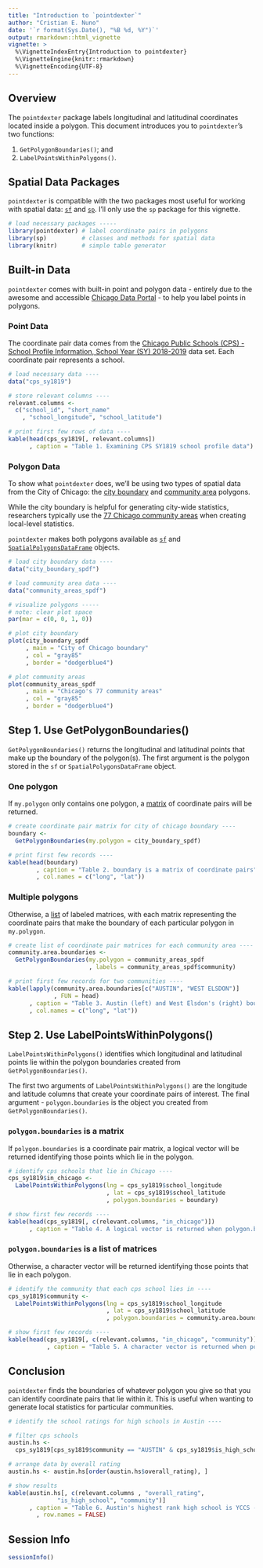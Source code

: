 ```yaml
---
title: "Introduction to `pointdexter`"
author: "Cristian E. Nuno"
date: '`r format(Sys.Date(), "%B %d, %Y")`'
output: rmarkdown::html_vignette
vignette: >
  %\VignetteIndexEntry{Introduction to pointdexter}
  %\VignetteEngine{knitr::rmarkdown}
  %\VignetteEncoding{UTF-8}
---
```

<base target="_top"/>

## Overview

The `pointdexter` package labels longitudinal and latitudinal coordinates located inside a polygon. This document introduces you to `pointdexter`'s two functions:

1. `GetPolygonBoundaries()`; and
2. `LabelPointsWithinPolygons()`.

## Spatial Data Packages

`pointdexter` is compatible with the two packages most useful for working with spatial data: [`sf`](https://www.rdocumentation.org/packages/sf/versions/0.7-2) and [`sp`](https://www.rdocumentation.org/packages/sp/versions/1.3-1). I'll only use the `sp` package for this vignette.

```r
# load necessary packages -----
library(pointdexter) # label coordinate pairs in polygons
library(sp)          # classes and methods for spatial data
library(knitr)       # simple table generator
```

## Built-in Data
`pointdexter` comes with built-in point and polygon data - entirely due to the awesome and accessible [Chicago Data Portal](https://data.cityofchicago.org/) - to help you label points in polygons.

### Point Data

The coordinate pair data comes from the [Chicago Public Schools (CPS) - School Profile Information, School Year (SY) 2018-2019](https://data.cityofchicago.org/Education/Chicago-Public-Schools-School-Profile-Information-/kh4r-387c) data set. Each coordinate pair represents a school.

```r
# load necessary data ----
data("cps_sy1819")

# store relevant columns ----
relevant.columns <-
  c("school_id", "short_name"
    , "school_longitude", "school_latitude")

# print first few rows of data ----
kable(head(cps_sy1819[, relevant.columns])
      , caption = "Table 1. Examining CPS SY1819 school profile data")
```

### Polygon Data

To show what `pointdexter` does, we'll be using two types of spatial data from the City of Chicago: the [city boundary](https://data.cityofchicago.org/Facilities-Geographic-Boundaries/Boundaries-City/ewy2-6yfk) and [community area](https://data.cityofchicago.org/Facilities-Geographic-Boundaries/Boundaries-City/ewy2-6yfk) polygons. 

While the city boundary is helpful for generating city-wide statistics, researchers typically use the [77 Chicago community areas](http://www.encyclopedia.chicagohistory.org/pages/319.html) when creating local-level statistics.

`pointdexter` makes both polygons available as [`sf`](https://r-spatial.github.io/sf/articles/sf1.html#what-is-a-feature) and [`SpatialPolygonsDataFrame`](https://www.rdocumentation.org/packages/sp/versions/1.2-5/topics/SpatialPolygonsDataFrame-class) objects.

```r
# load city boundary data ----
data("city_boundary_spdf")

# load community area data ----
data("community_areas_spdf")

# visualize polygons -----
# note: clear plot space
par(mar = c(0, 0, 1, 0))

# plot city boundary
plot(city_boundary_spdf
     , main = "City of Chicago boundary"
     , col = "gray85"
     , border = "dodgerblue4")

# plot community areas
plot(community_areas_spdf
     , main = "Chicago's 77 community areas"
     , col = "gray85"
     , border = "dodgerblue4")
```

## Step 1. Use GetPolygonBoundaries()

`GetPolygonBoundaries()` returns the longitudinal and latitudinal points that make up the boundary of the polygon(s). The first argument is the polygon stored in the `sf` or `SpatialPolygonsDataFrame` object.

### One polygon
If `my.polygon` only contains one polygon, a [matrix](https://www.rdocumentation.org/packages/base/versions/3.5.1/topics/matrix) of coordinate pairs will be returned.

```r
# create coordinate pair matrix for city of chicago boundary ----
boundary <- 
  GetPolygonBoundaries(my.polygon = city_boundary_spdf)

# print first few records ----
kable(head(boundary)
        , caption = "Table 2. boundary is a matrix of coordinate pairs"
        , col.names = c("long", "lat"))
```

### Multiple polygons

Otherwise, a [list](https://www.rdocumentation.org/packages/base/versions/3.5.2/topics/list) of labeled matrices, with each matrix representing the coordinate pairs that make the boundary of each particular polygon in `my.polygon`.

```r
# create list of coordinate pair matrices for each community area ----
community.area.boundaries <-
  GetPolygonBoundaries(my.polygon = community_areas_spdf
                       , labels = community_areas_spdf$community)

# print first few records for two communities ----
kable(lapply(community.area.boundaries[c("AUSTIN", "WEST ELSDON")]
             , FUN = head)
      , caption = "Table 3. Austin (left) and West Elsdon's (right) boundaries"
      , col.names = c("long", "lat"))
```

## Step 2. Use LabelPointsWithinPolygons() 

`LabelPointsWithinPolygons()` identifies which longitudinal and latitudinal points lie within the polygon boundaries created from `GetPolygonBoundaries()`.

The first two arguments of `LabelPointsWithinPolygons()` are the longitude and latitude columns that create your coordinate pairs of interest. The final argument - `polygon.boundaries` is the object you created from `GetPolygonBoundaries()`.

### `polygon.boundaries` is a matrix

If `polygon.boundaries` is a coordinate pair matrix, a logical vector will be returned identifying those points which lie in the polygon.

```r
# identify cps schools that lie in Chicago ----
cps_sy1819$in_chicago <-
  LabelPointsWithinPolygons(lng = cps_sy1819$school_longitude
                            , lat = cps_sy1819$school_latitude
                            , polygon.boundaries = boundary)

# show first few records ----
kable(head(cps_sy1819[, c(relevant.columns, "in_chicago")])
      , caption = "Table 4. A logical vector is returned when polygon.boundaries is a matrix")
```

### `polygon.boundaries` is a list of matrices

Otherwise, a character vector will be returned identifying those points that lie in each polygon.

```r
# identify the community that each cps school lies in ----
cps_sy1819$community <-
  LabelPointsWithinPolygons(lng = cps_sy1819$school_longitude
                            , lat = cps_sy1819$school_latitude
                            , polygon.boundaries = community.area.boundaries)

# show first few records ----
kable(head(cps_sy1819[, c(relevant.columns, "in_chicago", "community")])
           , caption = "Table 5. A character vector is returned when polygon.boundaries is a list of labeled matrices")
```

## Conclusion

`pointdexter` finds the boundaries of whatever polygon you give so that you can identify coordinate pairs that lie within it. This is useful when wanting to generate local statistics for particular communities.

```r
# identify the school ratings for high schools in Austin ---- 

# filter cps schools
austin.hs <-
  cps_sy1819[cps_sy1819$community == "AUSTIN" & cps_sy1819$is_high_school, ]

# arrange data by overall rating
austin.hs <- austin.hs[order(austin.hs$overall_rating), ]

# show results
kable(austin.hs[, c(relevant.columns , "overall_rating",
              "is_high_school", "community")]
      , caption = "Table 6. Austin's highest rank high school is YCCS - Scholastic Academy, SY1819"
        , row.names = FALSE)
```

## Session Info

```r
sessionInfo()
```
